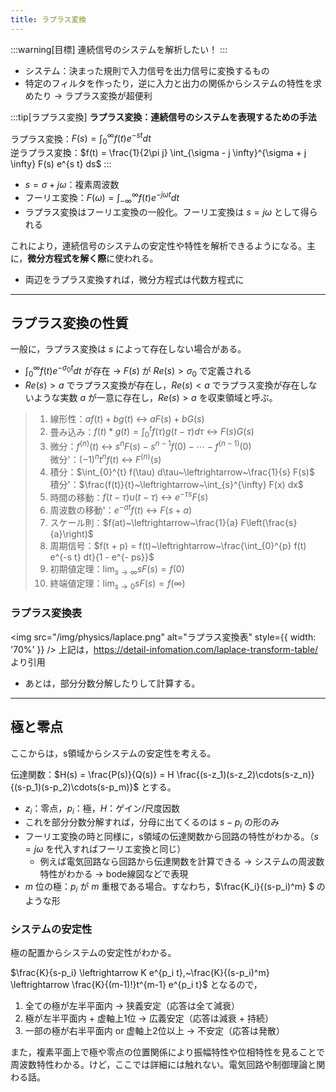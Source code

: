 ```yaml
---
title: ラプラス変換
---
```


:::warning[目標]
連続信号のシステムを解析したい！
:::
- システム：決まった規則で入力信号を出力信号に変換するもの
- 特定のフィルタを作ったり，逆に入力と出力の関係からシステムの特性を求めたり $\to$ ラプラス変換が超便利

:::tip[ラプラス変換]
**ラプラス変換：連続信号のシステムを表現するための手法**

ラプラス変換：$F(s) = \int_{0}^{\infty} f(t) e^{-s t} dt$  
逆ラプラス変換：$f(t) = \frac{1}{2\pi j} \int_{\sigma - j \infty}^{\sigma + j \infty} F(s) e^{s t} ds$
:::
- $s = \sigma + j \omega$：複素周波数
- フーリエ変換：$F(\omega) = \int_{-\infty}^{\infty} f(t) e^{-j \omega t} dt$
- ラプラス変換はフーリエ変換の一般化。フーリエ変換は $s = j \omega$ として得られる

これにより，連続信号のシステムの安定性や特性を解析できるようになる。主に，**微分方程式を解く際**に使われる。
- 両辺をラプラス変換すれば，微分方程式は代数方程式に
---

## ラプラス変換の性質
一般に，ラプラス変換は $s$ によって存在しない場合がある。
- $\int_{0}^{\infty} f(t) e^{-\sigma_0 t} dt$ が存在 $\to$ $F(s)$ が $Re(s) > \sigma_0$ で定義される
- $Re(s) > a$ でラプラス変換が存在し，$Re(s) < a$ でラプラス変換が存在しないような実数 $a$ が一意に存在し，$Re(s) > a$ を収束領域と呼ぶ。

> 1. 線形性：$a f(t) + b g(t)~\leftrightarrow~a F(s) + b G(s)$
> 2. 畳み込み：$f(t) \ast g(t) = \int_{0}^{t} f(\tau) g(t-\tau) d\tau~\leftrightarrow~F(s) G(s)$
> 3. 微分：$f^{(n)}(t)~\leftrightarrow~s^n F(s) - s^{n-1} f(0) - \cdots - f^{(n-1)}(0)$  
微分'：$(-1)^n t^n f(t)~\leftrightarrow~F^{(n)}(s)$
> 4. 積分：$\int_{0}^{t} f(\tau) d\tau~\leftrightarrow~\frac{1}{s} F(s)$  
積分'：$\frac{f(t)}{t}~\leftrightarrow~\int_{s}^{\infty} F(x) dx$
> 5. 時間の移動：$f(t-\tau) u(t-\tau)~\leftrightarrow~e^{-\tau s} F(s)$
> 6. 周波数の移動'：$e^{- at} f(t)~\leftrightarrow~F(s+a)$
> 7. スケール則：$f(at)~\leftrightarrow~\frac{1}{a} F\left(\frac{s}{a}\right)$
> 8. 周期信号：$f(t + p) = f(t)~\leftrightarrow~\frac{\int_{0}^{p} f(t) e^{-s t} dt}{1 - e^{- ps}}$
> 9. 初期値定理：$\lim_{s \to \infty} s F(s) = f(0)$
> 10. 終端値定理：$\lim_{s \to 0} s F(s) = f(\infty)$

### ラプラス変換表
<img src="/img/physics/laplace.png" alt="ラプラス変換表" style={{ width: '70%' }} />
上記は，https://detail-infomation.com/laplace-transform-table/ より引用
- あとは，部分分数分解したりして計算する。

---
## 極と零点
ここからは，s領域からシステムの安定性を考える。

伝達関数：$H(s) = \frac{P(s)}{Q(s)} = H \frac{(s-z_1)(s-z_2)\cdots(s-z_n)}{(s-p_1)(s-p_2)\cdots(s-p_m)}$ とする。
- $z_i$：零点，$p_i$：極，$H$：ゲイン/尺度因数
- これを部分分数分解すれば，分母に出てくるのは $s-p_i$ の形のみ
- フーリエ変換の時と同様に，s領域の伝達関数から回路の特性がわかる。（$s = j\omega$ を代入すればフーリエ変換と同じ）
    - 例えば電気回路なら回路から伝達関数を計算できる $\to$ システムの周波数特性がわかる $\to$ bode線図などで表現
- $m$ 位の極：$p_i$ が $m$ 重根である場合。すなわち，$\frac{K_i}{(s-p_i)^m} $ のような形

### システムの安定性
極の配置からシステムの安定性がわかる。

$\frac{K}{s-p_i} \leftrightarrow K e^{p_i t},~\frac{K}{(s-p_i)^m} \leftrightarrow \frac{K}{(m-1)!}t^{m-1} e^{p_i t}$ となるので，
1. 全ての極が左半平面内 $\to$ 狭義安定（応答は全て減衰）
2. 極が左半平面内 + 虚軸上1位 $\to$ 広義安定（応答は減衰 + 持続）
3. 一部の極が右半平面内 or 虚軸上2位以上 $\to$ 不安定（応答は発散）

また，複素平面上で極や零点の位置関係により振幅特性や位相特性を見ることで周波数特性わかる。けど，ここでは詳細には触れない。電気回路や制御理論と関わる話。
